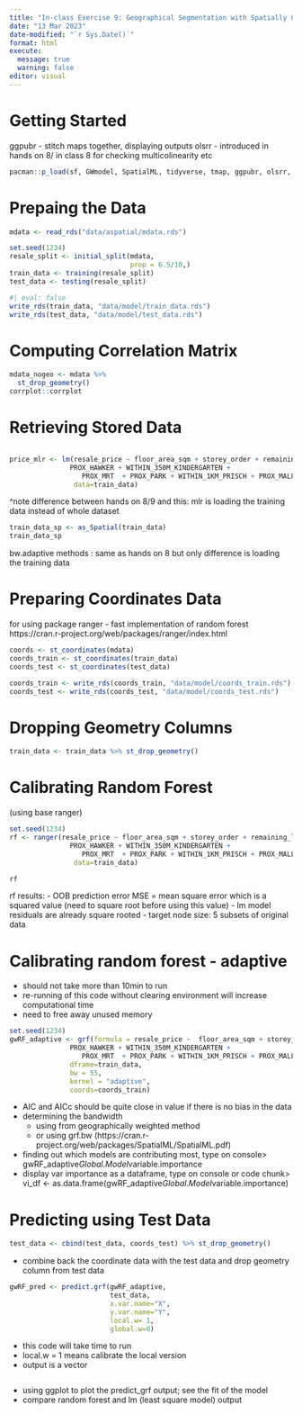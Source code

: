 ```yaml
---
title: "In-class Exercise 9: Geographical Segmentation with Spatially Constrained Clustering Techniques"
date: "13 Mar 2023"
date-modified: "`r Sys.Date()`"
format: html
execute: 
  message: true 
  warning: false
editor: visual
---
```


# Getting Started
ggpubr - stitch maps together, displaying outputs
olsrr - introduced in hands on 8/ in class 8 for checking multicolinearity etc

```r
pacman::p_load(sf, GWmodel, SpatialML, tidyverse, tmap, ggpubr, olsrr, devtools, tidymodels)
```

# Prepaing the Data
```r
mdata <- read_rds("data/aspatial/mdata.rds")
```
<taken from HDB resale dataset>

```r
set.seed(1234)
resale_split <- initial_split(mdata, 
                              prop = 6.5/10,)
train_data <- training(resale_split)
test_data <- testing(resale_split)
```

```r
#| eval: false
write_rds(train_data, "data/model/train_data.rds")
write_rds(test_data, "data/model/test_data.rds")
```

# Computing Correlation Matrix

```r
mdata_nogeo <- mdata %>% 
  st_drop_geometry()
corrplot::corrplot
```


# Retrieving Stored Data
```r

```

```r
price_mlr <- lm(resale_price ~ floor_area_sqm + storey_order + remaining_lease_mths + PROX_CBD + WITHIN_350M_CHILDCARE + PROX_ELDERLYCARE +
               PROX_HAWKER + WITHIN_350M_KINDERGARTEN + 
                  PROX_MRT  + PROX_PARK + WITHIN_1KM_PRISCH + PROX_MALL + PROX_SUPERMARKET + WITHIN_350M_BUS,
                data=train_data)
```
^note difference between hands on 8/9 and this: mlr is loading the training data instead of whole dataset 


```r
train_data_sp <- as_Spatial(train_data)
train_data_sp
```

bw.adaptive methods : same as hands on 8 but only difference is loading the training data 


# Preparing Coordinates Data
for using package ranger - fast implementation of random forest
https://cran.r-project.org/web/packages/ranger/index.html

```r

coords <- st_coordinates(mdata)
coords_train <- st_coordinates(train_data)
coords_test <- st_coordinates(test_data)
```

```r

coords_train <- write_rds(coords_train, "data/model/coords_train.rds")
coords_test <- write_rds(coords_test, "data/model/coords_test.rds")

```

# Dropping Geometry Columns
```r
train_data <- train_data %>% st_drop_geometry()
```


# Calibrating Random Forest
(using base ranger)

```r
set.seed(1234)
rf <- ranger(resale_price ~ floor_area_sqm + storey_order + remaining_lease_mths + PROX_CBD + WITHIN_350M_CHILDCARE + PROX_ELDERLYCARE +
               PROX_HAWKER + WITHIN_350M_KINDERGARTEN + 
                  PROX_MRT  + PROX_PARK + WITHIN_1KM_PRISCH + PROX_MALL + PROX_SUPERMARKET + WITHIN_350M_BUS,
                data=train_data)
```

```r
rf
```
rf results:
- OOB prediction error MSE = mean square error which is a squared value (need to square root before using this value) 
- lm model residuals are already square rooted 
- target node size: 5 subsets of original data


# Calibrating random forest - adaptive 
- should not take more than 10min to run
- re-running of this code without clearing environment will increase computational time
- need to free away unused memory

```r
set.seed(1234)
gwRF_adaptive <- grf(formula = resale_price ~  floor_area_sqm + storey_order + remaining_lease_mths + PROX_CBD + WITHIN_350M_CHILDCARE + PROX_ELDERLYCARE +
               PROX_HAWKER + WITHIN_350M_KINDERGARTEN + 
                  PROX_MRT  + PROX_PARK + WITHIN_1KM_PRISCH + PROX_MALL + PROX_SUPERMARKET + WITHIN_350M_BUS,
               dframe=train_data,
               bw = 55,
               kernel = "adaptive",
               coords=coords_train)
```

- AIC and AICc should be quite close in value if there is no bias in the data
- determining the bandwidth
    - using from geographically weighted method
    - or using grf.bw (https://cran.r-project.org/web/packages/SpatialML/SpatialML.pdf)
    
- finding out which models are contributing most, type on console> gwRF_adaptive$Global.Model$variable.importance
- display var importance as a dataframe, type on console or code chunk> vi_df <- as.data.frame(gwRF_adaptive$Global.Model$variable.importance)

# Predicting using Test Data

```r
test_data <- cbind(test_data, coords_test) %>% st_drop_geometry()
```
- combine back the coordinate data with the test data and drop geometry column from test data

```r
gwRF_pred <- predict.grf(gwRF_adaptive, 
                         test_data,
                         x.var.name="X",
                         y.var.name="Y",
                         local.w= 1,
                         global.w=0)
```
- this code will take time to run
- local.w = 1 means calibrate the local version 
- output is a vector 


```r

```
- using ggplot to plot the predict_grf output; see the fit of the model
- compare random forest and lm (least square model) output 


```r

```

```r

```

```r

```

```r

```

```r

```
